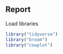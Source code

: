## Report

Load libraries

```r
library("tidyverse")
library("broom")
library("cowplot")
```

```r

```

```r

```

```r

```

```r

```

```r


```

```r

```

```r

```

```r

```

```r


```
